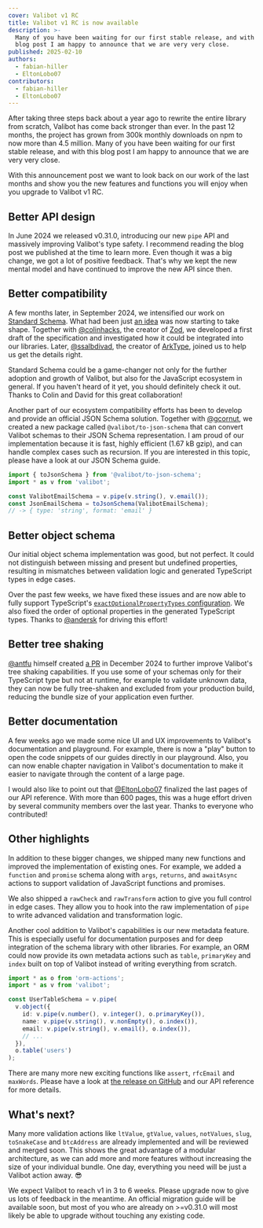 ```yaml
---
cover: Valibot v1 RC
title: Valibot v1 RC is now available
description: >-
  Many of you have been waiting for our first stable release, and with this
  blog post I am happy to announce that we are very very close.
published: 2025-02-10
authors:
  - fabian-hiller
  - EltonLobo07
contributors:
  - fabian-hiller
  - EltonLobo07
---
```



After taking three steps back about a year ago to rewrite the entire library from scratch, Valibot has come back stronger than ever. In the past 12 months, the project has grown from 300k monthly downloads on npm to now more than 4.5 million. Many of you have been waiting for our first stable release, and with this blog post I am happy to announce that we are very very close.

<MonthlyDownloads alt="Monthly downloads of Valibot in the past 12 months" />

With this announcement post we want to look back on our work of the last months and show you the new features and functions you will enjoy when you upgrade to Valibot v1 RC.

## Better API design

In June 2024 we released v0.31.0, introducing our new <Link href="/api/pipe/">`pipe`</Link> API and massively improving Valibot's type safety. I recommend reading <Link href="../valibot-v0.31.0-is-finally-available/">the blog post</Link> we published at the time to learn more. Even though it was a big change, we got a lot of positive feedback. That's why we kept <Link href="/guides/mental-model/">the new mental model</Link> and have continued to improve the new API since then.

<MentalModelDark
  alt="Code example with a schema, method and actions"
  class="hidden dark:block"
/>
<MentalModelLight
  alt="Code example with a schema, method and actions"
  class="dark:hidden"
/>

## Better compatibility

A few months later, in September 2024, we intensified our work on [Standard Schema](https://standardschema.dev/). What had been just [an idea](https://x.com/colinhacks/status/1634284724796661761) was now starting to take shape. Together with [@colinhacks](https://github.com/colinhacks), the creator of [Zod](https://zod.dev/), we developed a first draft of the specification and investigated how it could be integrated into our libraries. Later, [@ssalbdivad](https://github.com/ssalbdivad), the creator of [ArkType](https://arktype.io/), joined us to help us get the details right.

Standard Schema could be a game-changer not only for the further adoption and growth of Valibot, but also for the JavaScript ecosystem in general. If you haven't heard of it yet, you should definitely check it out. Thanks to Colin and David for this great collaboration!

Another part of our ecosystem compatibility efforts has been to develop and provide an official JSON Schema solution. Together with [@gcornut](https://github.com/gcornut), we created a new package called `@valibot/to-json-schema` that can convert Valibot schemas to their JSON Schema representation. I am proud of our implementation because it is fast, highly efficient (1.67 kB gzip), and can handle complex cases such as recursion. If you are interested in this topic, please have a look at our <Link href="/guides/json-schema/">JSON Schema guide</Link>.

```ts
import { toJsonSchema } from '@valibot/to-json-schema';
import * as v from 'valibot';

const ValibotEmailSchema = v.pipe(v.string(), v.email());
const JsonEmailSchema = toJsonSchema(ValibotEmailSchema);
// -> { type: 'string', format: 'email' }
```

## Better object schema

Our initial object schema implementation was good, but not perfect. It could not distinguish between missing and present but undefined properties, resulting in mismatches between validation logic and generated TypeScript types in edge cases.

Over the past few weeks, we have fixed these issues and are now able to fully support TypeScript's [`exactOptionalPropertyTypes` configuration](https://www.typescriptlang.org/tsconfig/#exactOptionalPropertyTypes). We also fixed the order of optional properties in the generated TypeScript types. Thanks to [@andersk](https://github.com/andersk) for driving this effort!

<ObjectFixDark
  alt="Code example showing the order fix of optional object properties"
  class="hidden dark:block"
/>
<ObjectFixLight
  alt="Code example showing the order fix of optional object properties"
  class="dark:hidden"
/>

## Better tree shaking

[@antfu](https://github.com/antfu) himself created [a PR](https://github.com/fabian-hiller/valibot/pull/995) in December 2024 to further improve Valibot's tree shaking capabilities. If you use some of your schemas only for their TypeScript type but not at runtime, for example to validate unknown data, they can now be fully tree-shaken and excluded from your production build, reducing the bundle size of your application even further.

## Better documentation

A few weeks ago we made some nice UI and UX improvements to Valibot's documentation and playground. For example, there is now a "play" button to open the code snippets of our guides directly in our playground. Also, you can now enable chapter navigation in Valibot's documentation to make it easier to navigate through the content of a large page.

<ChapterNavDark
  alt="Screenshot of our new chapter navigation feature"
  class="hidden dark:block"
/>
<ChapterNavLight
  alt="Screenshot of our new chapter navigation feature"
  class="dark:hidden"
/>

I would also like to point out that [@EltonLobo07](https://github.com/EltonLobo07) finalized the last pages of our <Link href="/api/">API reference</Link>. With more than 600 pages, this was a huge effort driven by several community members over the last year. Thanks to everyone who contributed!

## Other highlights

In addition to these bigger changes, we shipped many new functions and improved the implementation of existing ones. For example, we added a <Link href="/api/function/">`function`</Link> and <Link href="/api/promise/">`promise`</Link> schema along with <Link href="/api/args/">`args`</Link>, <Link href="/api/returns/">`returns`</Link>, and <Link href="/api/awaitAsync/">`awaitAsync`</Link> actions to support validation of JavaScript functions and promises.

We also shipped a <Link href="/api/rawCheck/">`rawCheck`</Link> and <Link href="/api/rawTransform/">`rawTransform`</Link> action to give you full control in edge cases. They allow you to hook into the raw implementation of <Link href="/api/pipe/">`pipe`</Link> to write advanced validation and transformation logic.

Another cool addition to Valibot's capabilities is our new <Link href="/guides/pipelines/#metadata">metadata feature</Link>. This is especially useful for documentation purposes and for deep integration of the schema library with other libraries. For example, an ORM could now provide its own metadata actions such as `table`, `primaryKey` and `index` built on top of Valibot instead of writing everything from scratch.

```ts
import * as o from 'orm-actions';
import * as v from 'valibot';

const UserTableSchema = v.pipe(
  v.object({
    id: v.pipe(v.number(), v.integer(), o.primaryKey()),
    name: v.pipe(v.string(), v.nonEmpty(), o.index()),
    email: v.pipe(v.string(), v.email(), o.index()),
    // ...
  }),
  o.table('users')
);
```

There are many more new exciting functions like <Link href="/api/assert/">`assert`</Link>, <Link href="/api/rfcEmail/">`rfcEmail`</Link> and <Link href="/api/maxWords/">`maxWords`</Link>. Please have a look at [the release on GitHub](https://github.com/fabian-hiller/valibot/releases/tag/v1.0.0-rc.0) and our <Link href="/api/">API reference</Link> for more details.

## What's next?

Many more validation actions like `ltValue`, `gtValue`, `values`, `notValues`, `slug`, `toSnakeCase` and `btcAddress` are already implemented and will be reviewed and merged soon. This shows the great advantage of a modular architecture, as we can add more and more features without increasing the size of your individual bundle. One day, everything you need will be just a Valibot action away. 😎

We expect Valibot to reach v1 in 3 to 6 weeks. Please upgrade now to give us lots of feedback in the meantime. An official migration guide will be available soon, but most of you who are already on >=v0.31.0 will most likely be able to upgrade without touching any existing code.
